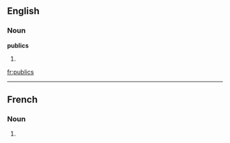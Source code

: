 ==English==

===Noun===
'''publics'''

# {{plural of|public}}

[[fr:publics]]

----
==French==

===Noun===
{{infl|fr|plural}} {{m|p}}

# {{plural of|public|lang=French}}


{{rfc-auto}}